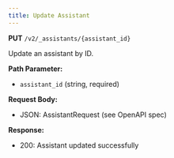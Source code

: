 ```yaml
---
title: Update Assistant
---
```


**PUT** `/v2/_assistants/{assistant_id}`

Update an assistant by ID.

**Path Parameter:**
- `assistant_id` (string, required)

**Request Body:**
- JSON: AssistantRequest (see OpenAPI spec)

**Response:**
- 200: Assistant updated successfully